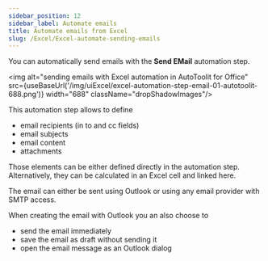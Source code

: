 ```yaml
---
sidebar_position: 12
sidebar_label: Automate emails
title: Automate emails from Excel
slug: /Excel/Excel-automate-sending-emails
---
```


You can automatically send emails with the **Send EMail** automation step.

<img alt="sending emails with Excel automation in AutoToolit for Office" src={useBaseUrl('/img/uiExcel/excel-automation-step-email-01-autotoolit-688.png')} width="688" className="dropShadowImages"/>

This automation step allows to define
- email recipients (in to and cc fields)
- email subjects
- email content
- attachments

Those elements can be either defined directly in the automation step. Alternatively, they can be calculated in an Excel cell and linked here.

The email can either be sent using Outlook or using any email provider with SMTP access.

When creating the email with Outlook you an also choose to
- send the email immediately
- save the email as draft without sending it
- open the email message as an Outlook dialog
